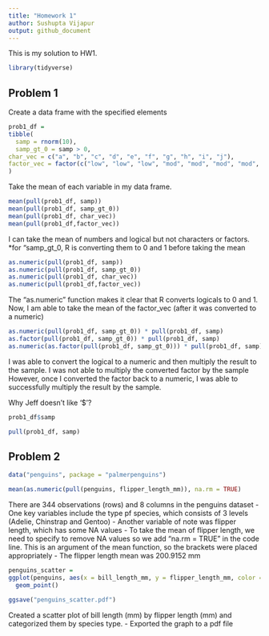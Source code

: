 ```yaml
---
title: "Homework 1"
author: Sushupta Vijapur
output: github_document
---
```

This is my solution to HW1.

``` r
library(tidyverse)
```

## Problem 1

Create a data frame with the specified elements

``` r
prob1_df = 
tibble(
  samp = rnorm(10),
  samp_gt_0 = samp > 0,
char_vec = c("a", "b", "c", "d", "e", "f", "g", "h", "i", "j"),
factor_vec = factor(c("low", "low", "low", "mod", "mod", "mod", "mod", "high", "high", "high"))
)
```

Take the mean of each variable in my data frame.
```r
mean(pull(prob1_df, samp))
mean(pull(prob1_df, samp_gt_0))
mean(pull(prob1_df, char_vec))
mean(pull(prob1_df,factor_vec))
```

I can take the mean of numbers and logical but not characters or factors.
  *for "samp_gt_0, R is converting them to 0 and 1 before taking the     mean

```r
as.numeric(pull(prob1_df, samp))
as.numeric(pull(prob1_df, samp_gt_0))
as.numeric(pull(prob1_df, char_vec))
as.numeric(pull(prob1_df,factor_vec))
```

The "as.numeric" function makes it clear that R converts logicals to 0 and 1.
Now, I am able to take the mean of the factor_vec (after it was converted to a numeric)

```r
as.numeric(pull(prob1_df, samp_gt_0)) * pull(prob1_df, samp)
as.factor(pull(prob1_df, samp_gt_0)) * pull(prob1_df, samp)
as.numeric(as.factor(pull(prob1_df, samp_gt_0))) * pull(prob1_df, samp)
```

I was able to convert the logical to a numeric and then multiply the result to the sample.
I was not able to multiply the converted factor by the sample
However, once I converted the factor back to a numeric, I was able to successfully multiply the result by the sample.

Why Jeff doesn't like '$'?

```r
prob1_df$samp

pull(prob1_df, samp)
```


## Problem 2
```r
data("penguins", package = "palmerpenguins")

mean(as.numeric(pull(penguins, flipper_length_mm)), na.rm = TRUE)
```
There are 344 observations (rows) and 8 columns in the penguins dataset
  - One key variables include the type pf species, which consists of 3      levels (Adelie, Chinstrap and Gentoo)
  - Another variable of note was flipper length, which has some NA          values 
  - To take the mean of flipper length, we need to specify to remove NA     values so we add "na.rm = TRUE" in the code line. This is an            argument of the mean function, so the brackets were placed              appropriately
  - The flipper length mean was 200.9152 mm


```r
penguins_scatter = 
ggplot(penguins, aes(x = bill_length_mm, y = flipper_length_mm, color = species)) +
  geom_point()

ggsave("penguins_scatter.pdf")
```
Created a scatter plot of bill length (mm) by flipper length (mm) and categorized them by species type. 
  - Exported the graph to a pdf file
